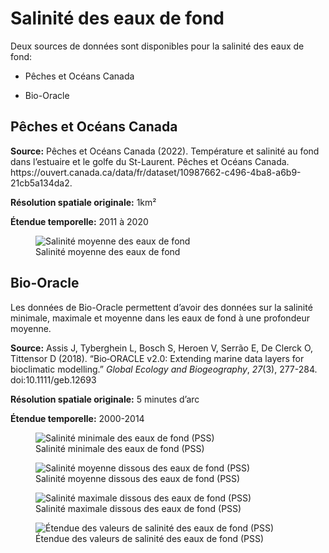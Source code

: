# Salinité des eaux de fond {#sec-sal}

Deux sources de données sont disponibles pour la salinité des eaux de fond:

* Pêches et Océans Canada

* Bio-Oracle


## Pêches et Océans Canada

**Source:** Pêches et Océans Canada (2022). Température et salinité au fond dans l'estuaire et le golfe du St-Laurent. Pêches et Océans Canada. https://ouvert.canada.ca/data/fr/dataset/10987662-c496-4ba8-a6b9-21cb5a134da2.

**Résolution spatiale originale:** 1km²

**Étendue temporelle:** 2011 à 2020

![Salinité moyenne des eaux de fond](figures/env_mean_salinity.png){#fig-sal_mean}


## Bio-Oracle

Les données de Bio-Oracle permettent d'avoir des données sur la salinité minimale, maximale et moyenne dans les eaux de fond à une profondeur moyenne.

**Source:** Assis J, Tyberghein L, Bosch S, Heroen V, Serrão E, De Clerck O, Tittensor D (2018). “Bio‐ORACLE v2.0: Extending marine data layers for bioclimatic modelling.” _Global Ecology and Biogeography_, *27*(3), 277-284. doi:10.1111/geb.12693

**Résolution spatiale originale:** 5 minutes d'arc

**Étendue temporelle:** 2000-2014

![Salinité minimale des eaux de fond (PSS)](figures/env_bottom_salinity_min.png){#fig-bo-sal-min}

![Salinité moyenne dissous des eaux de fond (PSS)](figures/env_bottom_salinity_mean.png){#fig-bo-sal-mean}

![Salinité maximale dissous des eaux de fond (PSS)](figures/env_bottom_salinity_max.png){#fig-bo-sal-max}

![Étendue des valeurs de salinité des eaux de fond (PSS)](figures/env_bottom_salinity_range.png){#fig-bo-sal-range}
